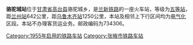 {{Infobox China railway station 
 |车站名称=骆驼城站
 |车站位置=[[甘肃省|甘肃省]][[高台县|高台县]]骆驼城乡
 |归属=[[兰州铁路局|兰州铁路局]] 
 |线路=[[兰新铁路|兰新铁路]] 
 |车站等级=[[五等站_(中国)|五等站]] 
}}
'''骆驼城站'''位于[[甘肃省|甘肃省]][[高台县|高台县]]骆驼城乡，是[[兰新铁路|兰新铁路]]的一座火车站，等级为[[五等站_(中国)|五等站]]，距[[兰州站|兰州站]]642公里，距[[乌鲁木齐站|乌鲁木齐站]]1250公里，本站及相邻上下行区间均为[[电气化|电气化]]区段。本站不办理客货运业务。邮政编码为734306。

{{Start rail box|[[中国铁路|中国铁路]]}} 
{{s-inop|[[梧桐泉站|梧桐泉]]}} 
{{s-line|[[兰新铁路|兰新铁路]]}} 
{{s-inop|[[许三湾站|许三湾]]}} 
{{End box}} 
 
{{兰新铁路}} 
[[Category:1955年启用的铁路车站|Category:1955年启用的铁路车站]] 
[[Category:张掖市铁路车站|Category:张掖市铁路车站]]